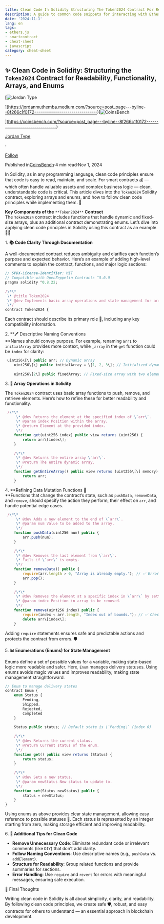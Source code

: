 ```yaml
---
title: Clean Code In Solidity Structuring The Token2024 Contract For Readability Functionality
description: A guide to common code snippets for interacting with Ethereum smart contracts using Clean Code In Solidity Structurin...
date: '2024-11-1'
lang: en
tags:
- ethers.js
- smartcontract
- cheat-sheet
- javascript
category: cheat-sheet
---
```



## ✨ Clean Code in Solidity: Structuring the `Token2024` Contract for Readability, Functionality, Arrays, and Enums

[![Jordan Type](https://miro.medium.com/v2/resize:fill:88:88/0*-BxK6NvbOEXZ038-.)

](https://jordanmuthemba.medium.com/?source=post_page---byline--8f266c1f0172--------------------------------)[![CoinsBench](https://miro.medium.com/v2/resize:fill:48:48/1*cxyieQYifV8lgCQjIXZ6ZQ.jpeg)

](https://coinsbench.com/?source=post_page---byline--8f266c1f0172--------------------------------)

[Jordan Type](https://jordanmuthemba.medium.com/?source=post_page---byline--8f266c1f0172--------------------------------)

·

[Follow](https://medium.com/m/signin?actionUrl=https%3A%2F%2Fmedium.com%2F_%2Fsubscribe%2Fuser%2Fc405a7ae1c25&operation=register&redirect=https%3A%2F%2Fcoinsbench.com%2Fclean-code-in-solidity-structuring-the-token2024-contract-for-readability-functionality-8f266c1f0172&user=Jordan+Type&userId=c405a7ae1c25&source=post_page-c405a7ae1c25--byline--8f266c1f0172---------------------post_header-----------)

Published in[CoinsBench](https://coinsbench.com/?source=post_page---byline--8f266c1f0172--------------------------------)·4 min read·Nov 1, 2024


In Solidity, as in any programming language, clean code principles ensure that code is easy to read, maintain, and scale. For smart contracts 💰 — which often handle valuable assets and complex business logic — clean, understandable code is critical. This article dives into the `Token2024` Solidity contract, exploring arrays and enums, and how to follow clean code principles while implementing them. 🚀

**Key Components of the** `**Token2024**` **Contract**  
The `Token2024` contract includes functions that handle dynamic and fixed-size arrays, plus an additional contract demonstrating enums. Let’s dive into applying clean code principles in Solidity using this contract as an example. 🧑‍💻

1\. **📚 Code Clarity Through Documentation**

A well-documented contract reduces ambiguity and clarifies each function’s purpose and expected behavior. Here’s an example of adding high-level comments to explain the contract, functions, and major logic sections:

```js
// SPDX-License-Identifier: MIT  
// Compatible with OpenZeppelin Contracts ^5.0.0  
pragma solidity ^0.8.22;  
  
/\*\*  
 \* @title Token2024  
 \* @dev Implements basic array operations and state management for arrays and enums.  
 \*/  
contract Token2024 {
```

Each contract should describe its primary role 📄, including any key compatibility information.

2\. **🖊️ Descriptive Naming Conventions  
**Names should convey purpose. For example, renaming `arr1` to `initialArray` provides more context, while `_array` in the `get` function could be `index` for clarity:

```js
 uint256\[\] public arr; // Dynamic array  
    uint256\[\] public initialArray = \[1, 2, 3\]; // Initialized dynamic array  
  
    uint256\[2\] public fixedArray; // Fixed-size array with two elements
```

3\. **🔄 Array Operations in Solidity**

The `Token2024` contract uses basic array functions to push, remove, and retrieve elements. Here’s how to refine these for better readability and functionality.

```js
 /\*\*  
     \* @dev Returns the element at the specified index of \`arr\`.  
     \* @param index Position within the array.  
     \* @return Element at the provided index.  
     \*/  
    function get(uint256 index) public view returns (uint256) {  
        return arr\[index\];  
    }  
  
    /\*\*  
     \* @dev Returns the entire array \`arr\`.  
     \* @return The entire dynamic array.  
     \*/  
    function getEntireArray() public view returns (uint256\[\] memory) {  
        return arr;  
    }
```

4\. **Refining Data Mutation Functions 🔨  
**Functions that change the contract’s state, such as `pushData`, `removeData`, and `remove`, should specify the action they perform, their effect on `arr`, and handle potential edge cases.

```js
 /\*\*  
     \* @dev Adds a new element to the end of \`arr\`.  
     \* @param num Value to be added to the array.  
     \*/  
    function pushData(uint256 num) public {  
        arr.push(num);  
    }  
  
    /\*\*  
     \* @dev Removes the last element from \`arr\`.  
     \* Fails if \`arr\` is empty.  
     \*/  
    function removeData() public {  
        require(arr.length > 0, "Array is already empty."); // ✅ Error handling  
        arr.pop();  
    }  
  
    /\*\*  
     \* @dev Removes the element at a specific index in \`arr\` by setting it to zero.  
     \* @param index Position in array to be removed.  
     \*/  
    function remove(uint256 index) public {  
        require(index < arr.length, "Index out of bounds."); // ✅ Check bounds  
        delete arr\[index\];  
    }
```

Adding `require` statements ensures safe and predictable actions and protects the contract from errors. 🛡️

5\. **📊 Enumerations (Enums) for State Management**

Enums define a set of possible values for a variable, making state-based logic more readable and safer. Here, `Enum` manages delivery statuses. Using enums avoids magic values and improves readability, making state management straightforward.

```js
// Enum to manage delivery states  
contract Enum {  
    enum Status {  
        Pending,   
        Shipped,   
        Rejected,  
        Completed  
    }  
  
    Status public status; // Default state is \`Pending\` (index 0)  
  
    /\*\*  
     \* @dev Returns the current status.  
     \* @return Current status of the enum.  
     \*/  
    function get() public view returns (Status) {  
        return status;  
    }  
  
    /\*\*  
     \* @dev Sets a new status.  
     \* @param newStatus New status to update to.  
     \*/  
    function set(Status newStatus) public {  
        status = newStatus;  
    }  
}
```

Using enums as above provides clear state management, allowing easy reference to possible statuses 📌. Each status is represented by an integer starting from zero, making storage efficient and improving readability.

6\. **📝 Additional Tips for Clean Code**

*   **Remove Unnecessary Code**: Eliminate redundant code or irrelevant comments (like `DIY`) that don’t add clarity.
*   **Follow Naming Conventions**: Use descriptive names (e.g., `pushData` vs. `addElement`).
*   **Structure for Readability**: Group related functions and provide summaries for sections.
*   **Error Handling**: Use `require` and `revert` for errors with meaningful messages, ensuring safe execution.

🎉 Final Thoughts

Writing clean code in Solidity is all about simplicity, clarity, and readability. By following clean code principles, we create safe 🛡️, robust, and easy contracts for others to understand — an essential approach in blockchain development.
